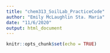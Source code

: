```yaml
---
title: "chem313_SoilLab_PracticeCode"
author: "Emily McLaughlin Sta. Maria"
date: "11/6/2020"
output: html_document
---
```


```r
knitr::opts_chunk$set(echo = TRUE)
```


